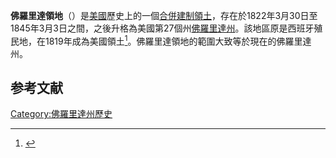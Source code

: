 {{Infobox Former subdivision
|native_name = {{lang|en|Territory of Florida}}
|conventional_long_name = 佛羅里達領地
|common_name = Florida Territory
|nation      = [[美國|美國]]
|subdivision = [[美國合併建制領土|合併建制領土]]
|event_start = 美國合併
|date_start  = 3月30日
|year_start  = 1822年
|event1      =
|date_event1 =
|year_event1 =
|event_end   = [[佛羅里達州|建州]]
|date_end    = 3月3日
|year_end    = 1845年
|event_pre   = [[亞當斯-奧尼斯條約|亞當斯-奧尼斯條約]]
|year_pre    = 1821年
|p1          = 東佛羅里達
|flag_p1     = Flag of New Spain.svg
|p2          = 西佛羅里達
|flag_p2     = BandMercante1785.svg
|p3          = 佛羅里達共和國
|flag_p3     = East Florida Patriot Flag.svg
|s1          = 佛羅里達州
|flag_s1     = Flag of Florida.svg
|s2          =
|flag_s2     =
|s3          =
|flag_s3     =
|image_flag  =
|image_coat  =
|symbol      =
|symbol_type =
|image_map   = United States 1822-1824.png
|image_map_caption =
|stat_area1   =
|stat_pop1    =
|stat_year1   =
|stat_area2   =
|stat_pop2    =
|stat_year2   =
|capital      = 1822－1824年間[[聖奧古斯丁_(佛羅里達州)|聖奧古斯丁]]<br />1824－1845年間[[塔拉赫西|塔拉赫西]]
|East Florida = 1822－1824年間[[聖奧古斯丁_(佛羅里達州)|聖奧古斯丁]]
|West Florida = 1822－1824年間[[彭薩科拉_(佛羅里達州)|彭薩科拉]]
|government_type = [[美國合併建制領土|合併建制領土]]
|title_leader = {{link-en|佛羅里達州州長列表|List of Governors of Florida|總督}}
|leader1      = [[安德魯·傑克遜|安德魯·傑克遜]]（軍事）
|year_leader1 = 1821年
|leader2      = {{link-en|威廉·波普·杜瓦爾|William Pope Duval}}
|year_leader2 = 1822－1834
|leader3      = {{link-en|約翰·伊頓 (政治家)|John Eaton (politician)|約翰·伊頓}}
|year_leader3 = 1834－1836
|leader4      = {{link-en|里查德·K·科爾|Richard K. Call}}
|year_leader4 = 1836–1839
|leader5      = {{link-en|羅伯特·R·里德|Robert R. Reid}}
|year_leader5 = 1839－1841
|leader6      = 里查德·K·科爾
|year_leader6 = 1841－1844
|leader7      = {{link-en|約翰·布蘭奇|John Branch}}
|year_leader7 = 1844－1845
|title_deputy =
|deputy1      =
|year_deputy1 =
|today={{USA}}
*{{flag|Florida}}
}}
'''佛羅里達領地'''（{{lang-en|Florida Territory}}）是[[美國|美國]]歷史上的一個[[合併建制領土|合併建制領土]]，存在於1822年3月30日至1845年3月3日之間，之後升格為美國第27個州[[佛羅里達州|佛羅里達州]]。該地區原是西班牙殖民地，在1819年成為美國領土<ref>{{cite web |url=http://www.law.fsu.edu/crc/conhist/1838con.html |title=Florida Constitution of 1838 |publisher=Florida Constitution Revision Commission |accessdate=August 10, 2011 |archive-url=https://web.archive.org/web/20111030001703/http://www.law.fsu.edu/crc/conhist/1838con.html |archive-date=2011-10-30 |dead-url=yes }}</ref>。佛羅里達領地的範圍大致等於現在的佛羅里達州。
== 参考文献 ==
{{reflist|colwidth=30em}}
[[Category:佛羅里達州歷史|Category:佛羅里達州歷史]]